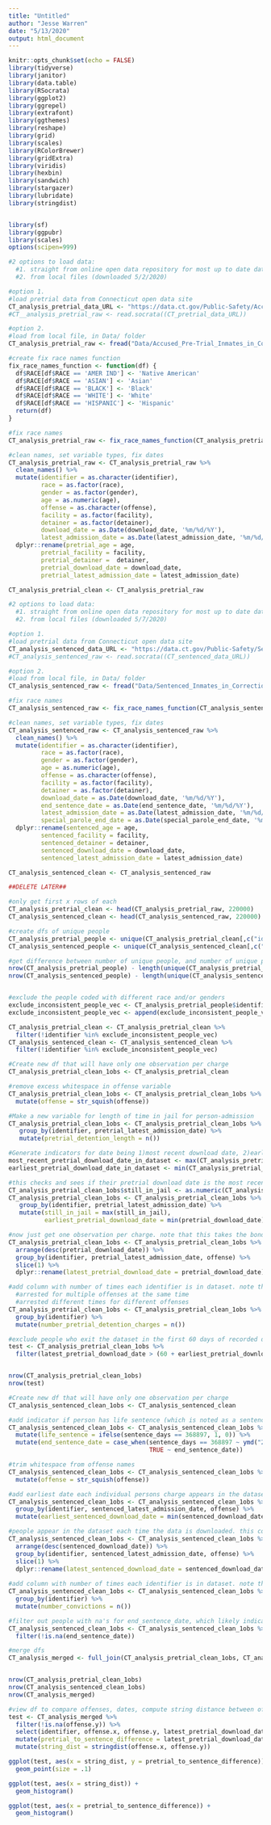 ```yaml
---
title: "Untitled"
author: "Jesse Warren"
date: "5/13/2020"
output: html_document
---
```


```r
knitr::opts_chunk$set(echo = FALSE)
library(tidyverse)
library(janitor)
library(data.table)
library(RSocrata)
library(ggplot2)
library(ggrepel)
library(extrafont)
library(ggthemes)
library(reshape)
library(grid)
library(scales)
library(RColorBrewer)
library(gridExtra)
library(viridis)
library(hexbin)
library(sandwich)
library(stargazer)
library(lubridate)
library(stringdist)


library(sf)
library(ggpubr)
library(scales)
options(scipen=999)
```




```r
#2 options to load data:
  #1. straight from online open data repository for most up to date data
  #2. from local files (downloaded 5/2/2020)

#option 1.
#load pretrial data from Connecticut open data site  
CT_analysis_pretrial_data_URL <- "https://data.ct.gov/Public-Safety/Accused-Pre-Trial-Inmates-in-Correctional-Faciliti/b674-jy6w"
#CT__analysis_pretrial_raw <- read.socrata((CT_pretrial_data_URL))

#option 2.
#load from local file, in Data/ folder
CT_analysis_pretrial_raw <- fread("Data/Accused_Pre-Trial_Inmates_in_Correctional_Facilities.csv")

#create fix race names function
fix_race_names_function <- function(df) {
  df$RACE[df$RACE == 'AMER IND'] <- 'Native American'
  df$RACE[df$RACE == 'ASIAN'] <- 'Asian'
  df$RACE[df$RACE == 'BLACK'] <- 'Black'
  df$RACE[df$RACE == 'WHITE'] <- 'White'
  df$RACE[df$RACE == 'HISPANIC'] <- 'Hispanic'
  return(df)
}

#fix race names
CT_analysis_pretrial_raw <- fix_race_names_function(CT_analysis_pretrial_raw)

#clean names, set variable types, fix dates
CT_analysis_pretrial_raw <- CT_analysis_pretrial_raw %>% 
  clean_names() %>% 
  mutate(identifier = as.character(identifier),
         race = as.factor(race),
         gender = as.factor(gender),
         age = as.numeric(age),
         offense = as.character(offense),
         facility = as.factor(facility),
         detainer = as.factor(detainer),
         download_date = as.Date(download_date, '%m/%d/%Y'),
         latest_admission_date = as.Date(latest_admission_date, '%m/%d/%Y')) %>% 
  dplyr::rename(pretrial_age = age,
         pretrial_facility = facility,
         pretrial_detainer =  detainer,
         pretrial_download_date = download_date, 
         pretrial_latest_admission_date = latest_admission_date)

CT_analysis_pretrial_clean <- CT_analysis_pretrial_raw
```

```r
#2 options to load data:
  #1. straight from online open data repository for most up to date data
  #2. from local files (downloaded 5/7/2020)

#option 1.
#load pretrial data from Connecticut open data site  
CT_analysis_sentenced_data_URL <- "https://data.ct.gov/Public-Safety/Sentenced-Inmates-in-Correctional-Facilities/um73-fxm4"
#CT_analysis_sentenced_raw <- read.socrata((CT_sentenced_data_URL))

#option 2.
#load from local file, in Data/ folder
CT_analysis_sentenced_raw <- fread("Data/Sentenced_Inmates_in_Correctional_Facilities.csv")

#fix race names
CT_analysis_sentenced_raw <- fix_race_names_function(CT_analysis_sentenced_raw)

#clean names, set variable types, fix dates
CT_analysis_sentenced_raw <- CT_analysis_sentenced_raw %>% 
  clean_names() %>% 
  mutate(identifier = as.character(identifier),
         race = as.factor(race),
         gender = as.factor(gender),
         age = as.numeric(age),
         offense = as.character(offense),
         facility = as.factor(facility),
         detainer = as.factor(detainer),
         download_date = as.Date(download_date, '%m/%d/%Y'),
         end_sentence_date = as.Date(end_sentence_date, '%m/%d/%Y'),
         latest_admission_date = as.Date(latest_admission_date, '%m/%d/%Y'),
         special_parole_end_date = as.Date(special_parole_end_date, '%m/%d/%Y')) %>% 
  dplyr::rename(sentenced_age = age, 
         sentenced_facility = facility, 
         sentenced_detainer = detainer,
         sentenced_download_date = download_date,
         sentenced_latest_admission_date = latest_admission_date)

CT_analysis_sentenced_clean <- CT_analysis_sentenced_raw
```

```r
##DELETE LATER##

#only get first x rows of each
CT_analysis_pretrial_clean <- head(CT_analysis_pretrial_raw, 220000)
CT_analysis_sentenced_clean <- head(CT_analysis_sentenced_raw, 220000)

```

```r
#create dfs of unique people
CT_analysis_pretrial_people <- unique(CT_analysis_pretrial_clean[,c("identifier", "race", "gender")])
CT_analysis_sentenced_people <- unique(CT_analysis_sentenced_clean[,c("identifier", "race", "gender")])

#get difference between number of unique people, and number of unique people by race and gender as well to see if some people are being coded multiple times as different races/genders
nrow(CT_analysis_pretrial_people) - length(unique(CT_analysis_pretrial_clean[,"identifier"])) 
nrow(CT_analysis_sentenced_people) - length(unique(CT_analysis_sentenced_clean[,"identifier"])) 


#exclude the people coded with different race and/or genders
exclude_inconsistent_people_vec <- CT_analysis_pretrial_people$identifier[duplicated(CT_analysis_pretrial_people$identifier)]
exclude_inconsistent_people_vec <- append(exclude_inconsistent_people_vec, CT_analysis_sentenced_people$identifier[duplicated(CT_analysis_sentenced_people$identifier)])

CT_analysis_pretrial_clean <- CT_analysis_pretrial_clean %>% 
  filter(!identifier %in% exclude_inconsistent_people_vec)
CT_analysis_sentenced_clean <- CT_analysis_sentenced_clean %>% 
  filter(!identifier %in% exclude_inconsistent_people_vec)
```

```r
#Create new df that will have only one observation per charge
CT_analysis_pretrial_clean_1obs <- CT_analysis_pretrial_clean

#remove excess whitespace in offense variable
CT_analysis_pretrial_clean_1obs <- CT_analysis_pretrial_clean_1obs %>% 
  mutate(offense = str_squish(offense))

#Make a new variable for length of time in jail for person-admission
CT_analysis_pretrial_clean_1obs <- CT_analysis_pretrial_clean_1obs %>% 
   group_by(identifier, pretrial_latest_admission_date) %>%
   mutate(pretrial_detention_length = n())

#Generate indicators for date being 1)most recent download date, 2)earliest possible download date
most_recent_pretrial_download_date_in_dataset <- max(CT_analysis_pretrial_clean_1obs$pretrial_download_date)
earliest_pretrial_download_date_in_dataset <- min(CT_analysis_pretrial_clean_1obs$pretrial_download_date)

#this checks and sees if their pretrial download date is the most recent one available, indicating they are still in jail. max.still_in_jail tells is 1 if they are still in jail as of this data download
CT_analysis_pretrial_clean_1obs$still_in_jail <- as.numeric(CT_analysis_pretrial_clean_1obs$pretrial_download_date == most_recent_pretrial_download_date_in_dataset)
CT_analysis_pretrial_clean_1obs <- CT_analysis_pretrial_clean_1obs %>% 
   group_by(identifier, pretrial_latest_admission_date) %>%
   mutate(still_in_jail = max(still_in_jail),
          earliest_pretrial_download_date = min(pretrial_download_date))

#now just get one observation per charge. note that this takes the bond amount on the last day the person was in pretrial detention as their bond amount - for some observations this changes throughout the dataset. however the most recent observation is likely the most accurate one.
CT_analysis_pretrial_clean_1obs <- CT_analysis_pretrial_clean_1obs %>% 
  arrange(desc(pretrial_download_date)) %>% 
  group_by(identifier, pretrial_latest_admission_date, offense) %>% 
  slice(1) %>% 
  dplyr::rename(latest_pretrial_download_date = pretrial_download_date)

#add column with number of times each identifier is in dataset. note that some people have multiple observations because they were either:
  #arrested for multiple offenses at the same time
  #arrested different times for different offenses
CT_analysis_pretrial_clean_1obs <- CT_analysis_pretrial_clean_1obs %>% 
  group_by(identifier) %>% 
  mutate(number_pretrial_detention_charges = n())

#exclude people who exit the dataset in the first 60 days of recorded data (what should be the max time in pretrial detention). we dont observe their entire time in dataset at beginning, as they might have been in pretrial detention before data started being collected
test <- CT_analysis_pretrial_clean_1obs %>% 
  filter(latest_pretrial_download_date > (60 + earliest_pretrial_download_date_in_dataset))


nrow(CT_analysis_pretrial_clean_1obs)
nrow(test)
```

```r
#Create new df that will have only one observation per charge
CT_analysis_sentenced_clean_1obs <- CT_analysis_sentenced_clean

#add indicator if person has life sentence (which is noted as a sentence length of 368897 in the dataset). for people with life sentences put 2100-01-01 for all end_sentence_dates 
CT_analysis_sentenced_clean_1obs <- CT_analysis_sentenced_clean_1obs %>% 
  mutate(life_sentence = ifelse(sentence_days == 368897, 1, 0)) %>% 
  mutate(end_sentence_date = case_when(sentence_days == 368897 ~ ymd("2100-01-01"),
                                       TRUE ~ end_sentence_date))

#trim whitespace from offense names
CT_analysis_sentenced_clean_1obs <- CT_analysis_sentenced_clean_1obs %>% 
  mutate(offense = str_squish(offense))

#add earliest date each individual persons charge appears in the dataset
CT_analysis_sentenced_clean_1obs <- CT_analysis_sentenced_clean_1obs %>% 
  group_by(identifier, sentenced_latest_admission_date, offense) %>%
  mutate(earliest_sentenced_download_date = min(sentenced_download_date))

#people appear in the dataset each time the data is downloaded. this code keeps only the most recent download date for each individual charge (so people can appear multiple times if they have multiple different offenses admitted on different days)
CT_analysis_sentenced_clean_1obs <- CT_analysis_sentenced_clean_1obs %>% 
  arrange(desc(sentenced_download_date)) %>% 
  group_by(identifier, sentenced_latest_admission_date, offense) %>% 
  slice(1) %>% 
  dplyr::rename(latest_sentenced_download_date = sentenced_download_date)
  
#add column with number of times each identifier is in dataset. note that some people have multiple observations because they were either:
CT_analysis_sentenced_clean_1obs <- CT_analysis_sentenced_clean_1obs %>% 
  group_by(identifier) %>% 
  mutate(number_convictions = n())

#filter out people with na's for end_sentence_date, which likely indicates errors in their sentence_days as well
CT_analysis_sentenced_clean_1obs <- CT_analysis_sentenced_clean_1obs %>% 
  filter(!is.na(end_sentence_date))

```



```r
#merge dfs
CT_analysis_merged <- full_join(CT_analysis_pretrial_clean_1obs, CT_analysis_sentenced_clean_1obs, by = c("identifier", "pretrial_latest_admission_date" = "sentenced_latest_admission_date"))


nrow(CT_analysis_pretrial_clean_1obs)
nrow(CT_analysis_sentenced_clean_1obs)
nrow(CT_analysis_merged)

#view df to compare offenses, dates, compute string distance between offenses
test <- CT_analysis_merged %>% 
  filter(!is.na(offense.y)) %>% 
  select(identifier, offense.x, offense.y, latest_pretrial_download_date, earliest_pretrial_download_date) %>% 
  mutate(pretrial_to_sentence_difference = latest_pretrial_download_date - earliest_pretrial_download_date) %>% 
  mutate(string_dist = stringdist(offense.x, offense.y))

ggplot(test, aes(x = string_dist, y = pretrial_to_sentence_difference)) +
  geom_point(size = .1)

ggplot(test, aes(x = string_dist)) +
  geom_histogram()

ggplot(test, aes(x = pretrial_to_sentence_difference)) +
  geom_histogram()


```

